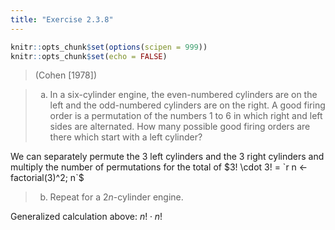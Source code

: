 ```yaml
---
title: "Exercise 2.3.8"
---
```


```r
knitr::opts_chunk$set(options(scipen = 999))
knitr::opts_chunk$set(echo = FALSE)
```

> (Cohen [1978])

> (a) In a six-cylinder engine, the even-numbered cylinders are on the left and the odd-numbered cylinders are on the right. A good firing order is a permutation of the numbers 1 to 6 in which right and left sides are alternated. How many possible good firing orders are there which start with a left cylinder?

We can separately permute the 3 left cylinders and the 3 right cylinders and multiply the number of permutations for the total of $3! \cdot 3! = `r n <- factorial(3)^2; n`$

> (b) Repeat for a $2n$-cylinder engine.

Generalized calculation above: $n! \cdot n!$